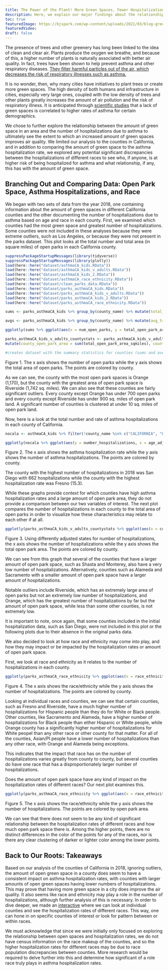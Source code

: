 ```yaml
---
title: The Power of the Plant! More Green Spaces, Fewer Hospitalizations?
description: Here, we explain our major findings about the relationship between green space and hospitalizations in California counties, as well as differences in hospitalization rates across racial and age groups. 
toc: true
featuredImage: https://bjspark.com/wp-content/uploads/2021/03/blog-green-space-1.jpg
featuredVideo:
draft: false
---
```

The presence of trees and other greenery has long been linked to the idea of clean and clear air. Plants produce the oxygen we breathe, and because of this, a higher number of plants is naturally associated with better air quality. In fact, trees have been shown to help prevent asthma and other respiratory diseases. [They filter harmful particles out of the air, which decreases the risk of respiratory illnesses such as asthma.](https://forestrynews.blogs.govdelivery.com/2019/05/09/trees-clean-the-air-and-prevent-respiratory-illness/#:~:text=Did%20you%20know%20trees%20help,of%20respiratory%20illnesses%2C%20including%20asthma)

It is no wonder, then, why many cities have initiatives to plant trees or create more green spaces. The high density of both humans and infrastructure in cities, especially very large ones, coupled with the low density of trees and other plants greatly increases the amount of air pollution and the risk of respiratory illness. It is anticipated through [scientific studies](https://www.ncbi.nlm.nih.gov/pmc/articles/PMC8199317/) that a lack of green spaces is correlated to higher rates of asthma for certain demographics.

We chose to further explore the relationship between the amount of green space in an area and the number of hospitalizations due to asthma to ultimately see the extent to which an increased amount of green spaces improves air quality. We limited our analysis to the counties in California, and in addition to comparing the amount of green space to the asthma hospitalization rate, we explored any potential significant discrepancies between the hospitalizations of different races to see who, if anyone, is at higher risk of being hospitalized for asthma and what relationship, if any, this has with the amount of green space.

## Branching Out and Comparing Data: Open Park Space, Asthma Hospitalizations, and Race

We began with two sets of data from the year 2018, one containing information about the amount of green spaces in different California counties and the other documenting the number of hospitalizations due to asthma based on age and race in each county. First, we examined which counties had the most green space and greatest number of hospitalizations. Some counties were not included in these analyses because they were extreme outliers, such as Los Angeles, or because they were not present in the parks dataset.
\n
This plot looks at the total number and total area (in square miles) of open parks in each California county.

```r
suppressPackageStartupMessages(library(tidyverse))
suppressPackageStartupMessages(library(plotly))
load(here::here("dataset/asthmaCA_kids.RData"))
load(here::here("dataset/asthmaCA_kids_v_adults.RData"))
load(here::here("dataset/asthmaCA_kids_2.RData"))
load(here::here("dataset/asthmaCA_race_ethnicity.RData"))
load(here::here("dataset/clean_parks_data.RData"))
load(here::here("dataset/parks_asthmaCA_kids.RData"))
load(here::here("dataset/parks_asthmaCA_kids_v_adults.RData"))
load(here::here("dataset/parks_asthmaCA_kids_2.RData"))
load(here::here("dataset/parks_asthmaCA_race_ethnicity.RData"))

sums <- parks_asthmaCA_kids %>% group_by(county_name) %>% mutate(total_tract_area = sum(tract_area_sqmiles), total_open_park_area = sum(total_open_park_area_sqmiles), num_open_parks = sum(open_parks_tract))

avgs <- parks_asthmaCA_kids %>% group_by(county_name) %>% mutate(avg_tract_area = mean(tract_area_sqmiles), avg_open_park_area = mean(total_open_park_area_sqmiles), avg_num_open_parks = mean(open_parks_tract))

ggplotly(sums %>% ggplot(aes(x = num_open_parks, y = total_open_park_area, col = county_name)) + geom_point() + labs(x = "Number of Open Parks", y = "Area of Open Parks", title = "Number of Open Parks & Open Parks Area", color = "County"))

parks_asthmaCA_kids_v_adults_countystats <- parks_asthmaCA_kids_v_adults %>% group_by(county_name) %>% 
mutate(county_open_park_area = sum(total_open_park_area_sqmiles), county_open_parks = sum(open_parks_tract), county_number_hospitalizations = sum(number_hospitalizations), county_avg_open_park_area = mean(total_open_park_area_sqmiles), county_avg_open_parks = mean(open_parks_tract), county_avg_hospitalizations = mean(number_hospitalizations))

#creates dataset with the summary statistics for counties (sums and averages)
```
Figure 1. The x axis shows the number of open parks while the y axis shows the total area of open parks. The points are colored by county.

As we can see, the county with the most open park spaces is Orange (1,170), but the county with the greatest area of open park space is Riverside (1,742 sq. miles). We can also see that these counties are fairly significant outliers. Every county except Orange has under 700 open parks and every county except Riverside has under 900 sq. miles of open park land. A significant number of counties is clustered at under 10 sq. miles of open park land.

Now, here is a look at the total number and rate of asthma hospitalizations in each county of California.

``` r
nocala <- asthmaCA_kids %>% filter(!county_name %in% c("CALIFORNIA", "LOS ANGELES"))

ggplotly(nocala %>% ggplot(aes(y = number_hospitalizations, x = age_adjusted_hospitalization_rate, col = county_name)) + geom_point() + labs(y = "Number of Hospitalizations", x = "Hospitalization Rate", color = "Total Rate and Number of Hospitalizations"))
```
Figure 2. The x axis shows the asthma hospitalization rate while the y axis shows the number of asthma hospitalizations. The points are colored by county.

The county with the highest number of hospitalizations in 2018 was San Diego with 662 hospitalizations while the county with the highest hospitalization rate was Fresno (15.3).

While these graphs provide context for which counties have high asthma hospitalization rates and a large amount of open park area, they do not provide a comparison between our two variables of interest. The next plot compares the number of hospitalizations in each county to the total area of open parks in order to visualize how these characteristics may relate to each other if at all.

```r
ggplotly(parks_asthmaCA_kids_v_adults_countystats %>% ggplot(aes(x = county_number_hospitalizations, y = county_open_park_area, col = county_name)) + geom_point() + labs(x = "Number of Hospitalizations", y = "Area of Open Parks", title = "Number of Hospitalizations vs Open Park Area", color = "County"))
```
Figure 3. Using differently adjusted states for number of hospitalizations, the x axis shows the number of hospitalizations while the y axis shows the total open park area. The points are colored by county.

We can see from this graph that several of the counties that have a larger amount of open park space, such as Shasta and Monterey, also have a very low number of hospitalizations. Alternatively, counties such as Alameda and Sacramento with a smaller amount of open park space have a larger amount of hospitalizations.

Notable outliers include Riverside, which has an extremely large area of open parks but not an extremely low number of hospitalizations, and Orange, which has the greatest number of hospitalizations by far but the amount of open park space, while less than some other counties, is not extremely low.

It is important to note, once again, that some counties included in the initial hospitalization data, such as San Diego, were not included in this plot or the following plots due to their absence in the original parks data.

We also decided to look at how race and ethnicity may come into play, and how they may impact or be impacted by the hospitalization rates or amount of open park space.

First, we look at race and ethnicity as it relates to the number of hospitalizations in each county.

```r
ggplotly(parks_asthmaCA_race_ethnicity %>% ggplot(aes(x = race_ethnicity, y = number_hospitalizations, col = county_name)) + geom_point() + labs(x = "Race/Ethnicity", y = "Number of Hospitalizations", title = "Number of Hospitalizations and Race/Ethnicity", color = "County"))
```
Figure 4. The x axis shows the race/ethnicity while the y axis shows the number of hospitalizations. The points are colored by county.

Looking at individual races and counties, we can see that certain counties, such as Fresno and Riverside, have a much higher number of hospitalizations for Hispanic people than they do for White or Black people. Other counties, like Sacramento and Alameda, have a higher number of hospitalizations for Black people than either Hispanic or White people, while Orange county has a significantly higher number of hospitalizations for White peopel than any other race or other county for that matter. For all of the counties, Asian/PI people have a lower number of hospitalizations than any other race, with Orange and Alameda being exceptions.

This indicates that the impact that race has on the number of hospitalizations varies greatly from county to county, but several counties do have one race that has a disproportionately larger number of hospitalizations.

Does the amount of open park space have any kind of impact on the hospitalization rates of different races? Our next plot examines this.

```r
ggplotly(parks_asthmaCA_race_ethnicity %>% ggplot(aes(x = race_ethnicity, y = number_hospitalizations, col = total_open_park_area_sqmiles)) + geom_point() + labs(x = "Race/Ethnicity", y = "Number of Hospitalizations", title = "Amount of Open Park Area and Race/Ethnicity Hospitalization Numbers", color = "Area of Open Parks"))
```
Figure 5. The x axis shows the race/ethnicity while the y axis shows the number of hospitalizations. The points are colored by open park area.

We can see that there does not seem to be any kind of significant relationship between the hospitalization rates of different races and how much open park space there is. Among the higher points, there are no distinct differences in the color of the points for any of the races, nor is there any clear clustering of darker or lighter color among the lower points.

## Back to Our Roots: Takeaways

Based on our analysis of the counties of California in 2018, ignoring outliers, the amount of open green space in a county does seem to have a consistent impact on asthma hospitalization rates, with counties with larger amounts of open green spaces having lower numbers of hospitalizations. This may prove that having more green space in a city does improve the air quality. It also seems like race and ethnicity may play a role in the number of hospitalizations, although further analysis of this is necessary. In order to dive deeper, we made an [interactive](https://mjniksch.shinyapps.io/treehuggers_interactive/?_ga=2.162400570.744484460.1671457729-1545722871.1671457729) where we can look at individual counties and see the hospitalization rates of different races. This way, one can hone in on specific counties of interest or look for pattern between or within races.

We must acknowledge that since we were initially only focused on exploring the relationship between open spaces and hospitalization rates, we do not have census information on the race makeup of the counties, and so the higher hospitalization rates for different races may be due to race population discrepancies between counties. More research would be required to delve further into this and determine how significant of a role race truly plays in asthma hospitalization rates.